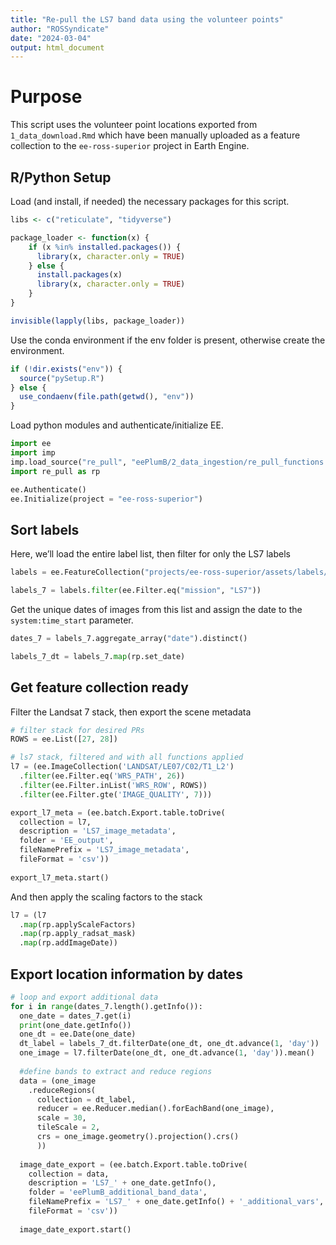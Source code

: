 ```yaml
---
title: "Re-pull the LS7 band data using the volunteer points"
author: "ROSSyndicate"
date: "2024-03-04"
output: html_document
---
```


# Purpose

This script uses the volunteer point locations exported from `1_data_download.Rmd` which have been manually uploaded as a feature collection to the `ee-ross-superior` project in Earth Engine.

## R/Python Setup

Load (and install, if needed) the necessary packages for this script.

```r
libs <- c("reticulate", "tidyverse")

package_loader <- function(x) {
    if (x %in% installed.packages()) {
      library(x, character.only = TRUE)
    } else {
      install.packages(x)
      library(x, character.only = TRUE)
    }
}

invisible(lapply(libs, package_loader))
```

Use the conda environment if the env folder is present, otherwise create the environment.

```r
if (!dir.exists("env")) {
  source("pySetup.R")
} else {
  use_condaenv(file.path(getwd(), "env"))
}
```

Load python modules and authenticate/initialize EE.

```python
import ee
import imp
imp.load_source("re_pull", "eePlumB/2_data_ingestion/re_pull_functions.py")
import re_pull as rp

ee.Authenticate()
ee.Initialize(project = "ee-ross-superior")
```

## Sort labels

Here, we'll load the entire label list, then filter for only the LS7 labels

```python
labels = ee.FeatureCollection("projects/ee-ross-superior/assets/labels/collated_label_data_v2023-07-20")

labels_7 = labels.filter(ee.Filter.eq("mission", "LS7"))
```

Get the unique dates of images from this list and assign the date to the `system:time_start` parameter.

```python
dates_7 = labels_7.aggregate_array("date").distinct()

labels_7_dt = labels_7.map(rp.set_date)
```

## Get feature collection ready

Filter the Landsat 7 stack, then export the scene metadata

```python
# filter stack for desired PRs
ROWS = ee.List([27, 28])

# ls7 stack, filtered and with all functions applied
l7 = (ee.ImageCollection('LANDSAT/LE07/C02/T1_L2')
  .filter(ee.Filter.eq('WRS_PATH', 26))
  .filter(ee.Filter.inList('WRS_ROW', ROWS))
  .filter(ee.Filter.gte('IMAGE_QUALITY', 7)))

export_l7_meta = (ee.batch.Export.table.toDrive(
  collection = l7,
  description = 'LS7_image_metadata',
  folder = 'EE_output',
  fileNamePrefix = 'LS7_image_metadata',
  fileFormat = 'csv'))
  
export_l7_meta.start()

```

And then apply the scaling factors to the stack

```python
l7 = (l7
  .map(rp.applyScaleFactors)
  .map(rp.apply_radsat_mask)
  .map(rp.addImageDate))

```

## Export location information by dates

```python
# loop and export additional data
for i in range(dates_7.length().getInfo()):
  one_date = dates_7.get(i)
  print(one_date.getInfo())
  one_dt = ee.Date(one_date)
  dt_label = labels_7_dt.filterDate(one_dt, one_dt.advance(1, 'day'))
  one_image = l7.filterDate(one_dt, one_dt.advance(1, 'day')).mean()
  
  #define bands to extract and reduce regions
  data = (one_image
    .reduceRegions(
      collection = dt_label,
      reducer = ee.Reducer.median().forEachBand(one_image),
      scale = 30,
      tileScale = 2,
      crs = one_image.geometry().projection().crs()
      ))
  
  image_date_export = (ee.batch.Export.table.toDrive(
    collection = data,
    description = 'LS7_' + one_date.getInfo(),
    folder = 'eePlumB_additional_band_data',
    fileNamePrefix = 'LS7_' + one_date.getInfo() + '_additional_vars',
    fileFormat = 'csv'))
    
  image_date_export.start()

```

